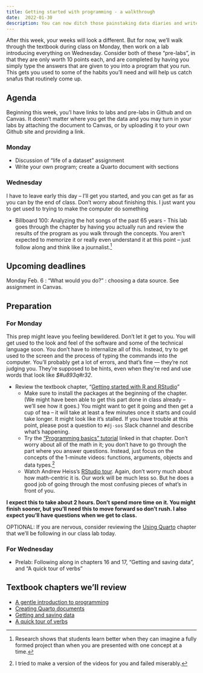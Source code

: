 ```yaml
---
title: Getting started with programming - a walkthrough
date:  2022-01-30
description: You can now ditch those painstaking data diaries and write self-documenting programs using R and Quarto. 
--- 
```


After this week, your weeks will look a different. But for now, we'll walk through the textbook during class on Monday, then work on a lab introducing everything on Wednesday. Consider both of these "pre-labs", in that they are only worth 10 points each, and are completed by having you simply type the answers that are given to you into a program that you run. This gets you used to some of the habits you'll need and will help us catch snafus that routinely come up. 

## Agenda 

Beginning this week, you'l have links to labs and pre-labs in Github and on Canvas. It doesn't matter where you get the data and you may turn in your labs by attaching the document to Canvas, or by uploading it to your own Github site and providing a link. 

### Monday

* Discussion of "life of a dataset" assignment
* Write your own program; create a Quarto document with sections 

### Wednesday

::: {.callout-note}

I have to leave early this day -- I'll get you started, and you can get as far as you can by the end of class. Don't worry about finishing this. I just want you to get used to trying to make the computer do something

::: 


* Billboard 100: Analyzing the hot songs of the past 65 years - This lab goes through the chapter by having you actually run and review the results of the program as you walk through the concepts. You aren't expected to memorize it or really even understand it at this point -- just follow along and think like a journalist.^[Research shows that students learn better when they can imagine a fully formed project than when you are presented with one concept at a time.] 


## Upcoming deadlines

[Monday Feb. 6]{.sked-dates} : "What would you do?" : choosing a data source. See assignment in Canvas.


## Preparation

### For Monday 


This prep might leave you feeling bewildered. Don't let it get to you. You will get used to the look and feel of the software and some of the technical language soon. You don't have to internalize all of this. Instead, try to get used to the screen and the process of typing the commands into the computer. You'll probably get a lot of errors, and that's fine --- they're not judging you. They're supposed to be hints, even when they're [red]{.text-danger} and use words that look like *$#u893q#r32*.

* Review the textbook chapter, "[Getting started with R and RStudio](https://cronkitedata.github.io/djtextbook/r-start.html)"
    * Make sure to install the packages at the beginning of the chapter. (We might have been able to get this part done in class already -- we'll see how it goes.) You might want to get it going and then get a cup of tea -- it will take at least a few minutes once it starts and could take longer. It might look like it's stalled. If you have trouble at this point, please post a question to `#dj-sos` Slack channel and describe what's happening. 
    * Try the ["Programming basics" tutorial](https://posit.cloud/learn/primers/1.2) linked in that chapter. Don't worry about all of the math in it; you don't have to go through the part where you answer questions. Instead, just focus on the concepts of the 1-minute videos:  functions, arguments, objects and data types.^[I tried to make a version of the videos for you and failed miserably.]  
    * Watch Andrew Heiss's [RStudio tour](https://youtu.be/cnQ-v1UUWyE). Again, don't worry much about how math-centric it is. Our work will be much less so. But he does a good job of going through the most confusing pieces of what's in front of you. 

**I expect this to take about 2 hours. Don't spend more time on it. You might finish sooner, but you'll need this to move forward so don't rush. I also expect you'll have questions when we get to class.**


OPTIONAL: If you are nervous, consider reviewing the [Using Quarto](https://cronkitedata.github.io/djtextbook/r-quarto.html) chapter that we'll be following in our class lab today. 

### For Wednesday

* Prelab: Following along in chapters 16 and 17, "Getting and saving data", and "A quick tour of verbs"


## Textbook chapters we'll review

* [A gentle introduction to programming](https://cronkitedata.github.io/djtextbook/appendix-program.html)
* [Creating Quarto documents](https://cronkitedata.github.io/djtextbook/r-quarto.html)
* [Getting and saving data](https://cronkitedata.github.io/djtextbook/r-data-import.html)
* [A quick tour of verbs](https://cronkitedata.github.io/djtextbook/r-verbs.html)


